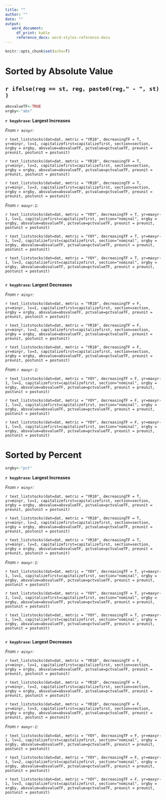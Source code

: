 ---
title: ""
author: ""
date: ""
output: 
   word_document:
     df_print: kable
     reference_docx: word-styles-reference.docx
---
  
```{r, a0, echo=FALSE, warning=FALSE}
knitr::opts_chunk$set(echo=T)
```

# Sorted by Absolute Value

## `r ifelse(reg == st, reg, paste0(reg," - ", st) ) `

```{r, a1, echo=FALSE, warning=FALSE}
absvalueTF<-TRUE
orgby<-"abs"
```

**`r keyphrase`: Largest Increases**

*From `r minyr`:*

`r text_liststocks(dat=dat, metric = "YR10", decreasingTF = T, yr=minyr, lv=1, capitalizefirst=capitalizefirst, section=section, orgby = orgby, absvalue=absvalueTF, pctvalue=pctvalueTF, preunit = preunit, postunit = postunit)`

`r text_liststocks(dat=dat, metric = "YR10", decreasingTF = T, yr=minyr, lv=2, capitalizefirst=capitalizefirst, section=section, orgby = orgby, absvalue=absvalueTF, pctvalue=pctvalueTF, preunit = preunit, postunit = postunit)`

`r text_liststocks(dat=dat, metric = "YR10", decreasingTF = T, yr=minyr, lv=3, capitalizefirst=capitalizefirst, section=section, orgby = orgby, absvalue=absvalueTF, pctvalue=pctvalueTF, preunit = preunit, postunit = postunit)`


*From `r maxyr-1`:* 

`r text_liststocks(dat=dat, metric = "YOY", decreasingTF = T, yr=maxyr-1, lv=1, capitalizefirst=capitalizefirst, section="nominal", orgby = orgby, absvalue=absvalueTF, pctvalue=pctvalueTF, preunit = preunit, postunit = postunit)`

`r text_liststocks(dat=dat, metric = "YOY", decreasingTF = T, yr=maxyr-1, lv=2, capitalizefirst=capitalizefirst, section="nominal", orgby = orgby, absvalue=absvalueTF, pctvalue=pctvalueTF, preunit = preunit, postunit = postunit)`

`r text_liststocks(dat=dat, metric = "YOY", decreasingTF = T, yr=maxyr-1, lv=3, capitalizefirst=capitalizefirst, section="nominal", orgby = orgby, absvalue=absvalueTF, pctvalue=pctvalueTF, preunit = preunit, postunit = postunit)`


```{r, a2, echo=FALSE, warning=FALSE}
  
```

**`r keyphrase`: Largest Decreases**

*From `r minyr`:*

`r text_liststocks(dat=dat, metric = "YR10", decreasingTF = F, yr=minyr, lv=1, capitalizefirst=capitalizefirst, section=section, orgby = orgby, absvalue=absvalueTF, pctvalue=pctvalueTF, preunit = preunit, postunit = postunit)`

`r text_liststocks(dat=dat, metric = "YR10", decreasingTF = F, yr=minyr, lv=2, capitalizefirst=capitalizefirst, section=section, orgby = orgby, absvalue=absvalueTF, pctvalue=pctvalueTF, preunit = preunit, postunit = postunit)`

`r text_liststocks(dat=dat, metric = "YR10", decreasingTF = F, yr=minyr, lv=3, capitalizefirst=capitalizefirst, section=section, orgby = orgby, absvalue=absvalueTF, pctvalue=pctvalueTF, preunit = preunit, postunit = postunit)`

*From `r maxyr-1`:*

`r text_liststocks(dat=dat, metric = "YOY", decreasingTF = F, yr=maxyr-1, lv=1, capitalizefirst=capitalizefirst, section="nominal", orgby = orgby, absvalue=absvalueTF, pctvalue=pctvalueTF, preunit = preunit, postunit = postunit)`

`r text_liststocks(dat=dat, metric = "YOY", decreasingTF = F, yr=maxyr-1, lv=2, capitalizefirst=capitalizefirst, section="nominal", orgby = orgby, absvalue=absvalueTF, pctvalue=pctvalueTF, preunit = preunit, postunit = postunit)`

`r text_liststocks(dat=dat, metric = "YOY", decreasingTF = F, yr=maxyr-1, lv=3, capitalizefirst=capitalizefirst, section="nominal", orgby = orgby, absvalue=absvalueTF, pctvalue=pctvalueTF, preunit = preunit, postunit = postunit)`


# Sorted by Percent

```{r, a3, echo=FALSE, warning=FALSE}
orgby<-"pct"
```

**`r keyphrase`: Largest Increases**

*From `r minyr`:*

`r text_liststocks(dat=dat, metric = "YR10", decreasingTF = T, yr=minyr, lv=1, capitalizefirst=capitalizefirst, section=section, orgby = orgby, absvalue=absvalueTF, pctvalue=pctvalueTF, preunit = preunit, postunit = postunit)`

`r text_liststocks(dat=dat, metric = "YR10", decreasingTF = T, yr=minyr, lv=2, capitalizefirst=capitalizefirst, section=section, orgby = orgby, absvalue=absvalueTF, pctvalue=pctvalueTF, preunit = preunit, postunit = postunit)`

`r text_liststocks(dat=dat, metric = "YR10", decreasingTF = T, yr=minyr, lv=3, capitalizefirst=capitalizefirst, section=section, orgby = orgby, absvalue=absvalueTF, pctvalue=pctvalueTF, preunit = preunit, postunit = postunit)`


*From `r maxyr-1`:* 

`r text_liststocks(dat=dat, metric = "YOY", decreasingTF = T, yr=maxyr-1, lv=1, capitalizefirst=capitalizefirst, section="nominal", orgby = orgby, absvalue=absvalueTF, pctvalue=pctvalueTF, preunit = preunit, postunit = postunit)`

`r text_liststocks(dat=dat, metric = "YOY", decreasingTF = T, yr=maxyr-1, lv=2, capitalizefirst=capitalizefirst, section="nominal", orgby = orgby, absvalue=absvalueTF, pctvalue=pctvalueTF, preunit = preunit, postunit = postunit)`

`r text_liststocks(dat=dat, metric = "YOY", decreasingTF = T, yr=maxyr-1, lv=3, capitalizefirst=capitalizefirst, section="nominal", orgby = orgby, absvalue=absvalueTF, pctvalue=pctvalueTF, preunit = preunit, postunit = postunit)`


```{r, a4, echo=FALSE, warning=FALSE}
  
```

**`r keyphrase`: Largest Decreases**

*From `r minyr`:*

`r text_liststocks(dat=dat, metric = "YR10", decreasingTF = F, yr=minyr, lv=1, capitalizefirst=capitalizefirst, section=section, orgby = orgby, absvalue=absvalueTF, pctvalue=pctvalueTF, preunit = preunit, postunit = postunit)`

`r text_liststocks(dat=dat, metric = "YR10", decreasingTF = F, yr=minyr, lv=2, capitalizefirst=capitalizefirst, section=section, orgby = orgby, absvalue=absvalueTF, pctvalue=pctvalueTF, preunit = preunit, postunit = postunit)`

`r text_liststocks(dat=dat, metric = "YR10", decreasingTF = F, yr=minyr, lv=3, capitalizefirst=capitalizefirst, section=section, orgby = orgby, absvalue=absvalueTF, pctvalue=pctvalueTF, preunit = preunit, postunit = postunit)`

*From `r maxyr-1`:*

`r text_liststocks(dat=dat, metric = "YOY", decreasingTF = F, yr=maxyr-1, lv=1, capitalizefirst=capitalizefirst, section="nominal", orgby = orgby, absvalue=absvalueTF, pctvalue=pctvalueTF, preunit = preunit, postunit = postunit)`

`r text_liststocks(dat=dat, metric = "YOY", decreasingTF = F, yr=maxyr-1, lv=2, capitalizefirst=capitalizefirst, section="nominal", orgby = orgby, absvalue=absvalueTF, pctvalue=pctvalueTF, preunit = preunit, postunit = postunit)`

`r text_liststocks(dat=dat, metric = "YOY", decreasingTF = F, yr=maxyr-1, lv=3, capitalizefirst=capitalizefirst, section="nominal", orgby = orgby, absvalue=absvalueTF, pctvalue=pctvalueTF, preunit = preunit, postunit = postunit)`


